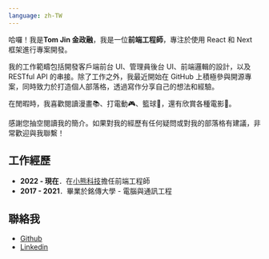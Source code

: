 ```yaml
---
language: zh-TW
---
```


哈囉！我是**Tom Jin 金政融**，我是一位**前端工程師**，專注於使用 React 和 Next 框架進行專案開發。

我的工作範疇包括開發客戶端前台 UI、管理員後台 UI、前端邏輯的設計，以及 RESTful API 的串接。除了工作之外，我最近開始在 GitHub 上積極參與開源專案，同時致力於打造個人部落格，透過寫作分享自己的想法和經驗。

在閒暇時，我喜歡閱讀漫畫📚、打電動🎮、籃球🏀，還有欣賞各種電影🎥。

感謝您抽空閱讀我的簡介。如果對我的經歷有任何疑問或對我的部落格有建議，非常歡迎與我聯繫！

## 工作經歷

- **2022 - 現在**．在[小熊科技](https://ibears.io/)擔任前端工程師
- **2017 - 2021**．畢業於銘傳大學 - 電腦與通訊工程

## 聯絡我

- [Github](https://github.com/tommm2)
- [Linkedin](https://www.linkedin.com/in/jinrup/)
